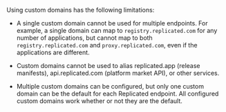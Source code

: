 Using custom domains has the following limitations:

- A single custom domain cannot be used for multiple endpoints. For example, a single domain can map to `registry.replicated.com` for any number of applications, but cannot map to both `registry.replicated.com` and `proxy.replicated.com`, even if the applications are different.

- Custom domains cannot be used to alias replicated.app (release manifests), api.replicated.com (platform market API), or other services.

- Multiple custom domains can be configured, but only one custom domain can be the default for each Replicated endpoint. All configured custom domains work whether or not they are the default.